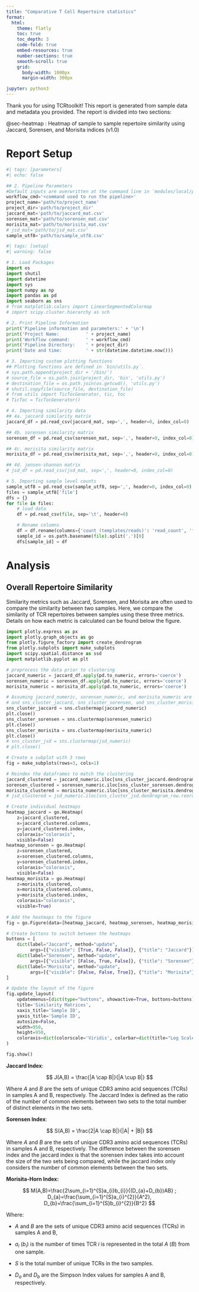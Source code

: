 ```yaml
---
title: "Comparative T Cell Repertoire statistics"
format:
  html: 
    theme: flatly
    toc: true
    toc_depth: 3
    code-fold: true
    embed-resources: true
    number-sections: true
    smooth-scroll: true
    grid:
      body-width: 1000px
      margin-width: 300px

jupyter: python3
---
```


Thank you for using TCRtoolkit! This report is generated from sample data and metadata you provided. The report is divided into two sections: 

@sec-heatmap : Heatmap of sample to sample repertoire similarity using Jaccard, Sorensen, and Morisita indices (v1.0)

# Report Setup

```python
#| tags: [parameters]
#| echo: false

## 2. Pipeline Parameters
#Default inputs are overwritten at the command line in `modules/local/plot_sample.nf`
workflow_cmd='<command used to run the pipeline>'
project_name='path/to/project_name'
project_dir='path/to/project_dir'
jaccard_mat='path/to/jaccard_mat.csv'
sorensen_mat='path/to/sorensen_mat.csv'
morisita_mat='path/to/morisita_mat.csv'
# jsd_mat='path/to/jsd_mat.csv'
sample_utf8='path/to/sample_utf8.csv'
```

```python
#| tags: [setup]
#| warning: false

# 1. Load Packages
import os
import shutil
import datetime
import sys
import numpy as np
import pandas as pd
import seaborn as sns
# from matplotlib.colors import LinearSegmentedColormap
# import scipy.cluster.hierarchy as sch

# 2. Print Pipeline Information
print('Pipeline information and parameters:' + '\n')
print('Project Name:          ' + project_name)
print('Workflow command:      ' + workflow_cmd)
print('Pipeline Directory:    ' + project_dir)
print('Date and time:         ' + str(datetime.datetime.now()))

# 3. Importing custom plotting functions
## Plotting functions are defined in `bin/utils.py`.
# sys.path.append(project_dir + '/bin/')
# source_file = os.path.join(project_dir, 'bin', 'utils.py')
# destination_file = os.path.join(os.getcwd(), 'utils.py')
# shutil.copyfile(source_file, destination_file)
# from utils import TicTocGenerator, tic, toc
# TicToc = TicTocGenerator()

# 4. Importing similarity data
## 4a. jaccard similarity matrix
jaccard_df = pd.read_csv(jaccard_mat, sep=',', header=0, index_col=0)

## 4b. sorensen similarity matrix
sorensen_df = pd.read_csv(sorensen_mat, sep=',', header=0, index_col=0)

## 4c. morisita similarity matrix
morisita_df = pd.read_csv(morisita_mat, sep=',', header=0, index_col=0)

## 4d. jensen-shannon matrix
# jsd_df = pd.read_csv(jsd_mat, sep=',', header=0, index_col=0)

# 5. Importing sample level counts
sample_utf8 = pd.read_csv(sample_utf8, sep=',', header=0, index_col=0)
files = sample_utf8['file']
dfs = {}
for file in files:
    # load data
    df = pd.read_csv(file, sep='\t', header=0)

    # Rename columns
    df = df.rename(columns={'count (templates/reads)': 'read_count', 'frequencyCount (%)': 'frequency'})
    sample_id = os.path.basename(file).split('.')[0]
    dfs[sample_id] = df
```

# Analysis

## Overall Repertoire Similarity {#sec-heatmap}

Similarity metrics such as Jaccard, Sorensen, and Morisita are often used to compare the similarity between two samples. Here, we compare the similarity of TCR repertoires between samples using these three metrics. Details on how each metric is calculated can be found below the figure.

```python
import plotly.express as px
import plotly.graph_objects as go
from plotly.figure_factory import create_dendrogram
from plotly.subplots import make_subplots
import scipy.spatial.distance as ssd
import matplotlib.pyplot as plt

# preprocess the data prior to clustering
jaccard_numeric = jaccard_df.apply(pd.to_numeric, errors='coerce')
sorensen_numeric = sorensen_df.apply(pd.to_numeric, errors='coerce')
morisita_numeric = morisita_df.apply(pd.to_numeric, errors='coerce')

# Assuming jaccard_numeric, sorensen_numeric, and morisita_numeric are your DataFrames
# and sns_cluster_jaccard, sns_cluster_sorensen, and sns_cluster_morisita are the corresponding clustermaps
sns_cluster_jaccard = sns.clustermap(jaccard_numeric)
plt.close()
sns_cluster_sorensen = sns.clustermap(sorensen_numeric)
plt.close()
sns_cluster_morisita = sns.clustermap(morisita_numeric)
plt.close()
# sns_cluster_jsd = sns.clustermap(jsd_numeric)
# plt.close()

# Create a subplot with 3 rows
fig = make_subplots(rows=3, cols=1)

# Reindex the dataframes to match the clustering
jaccard_clustered = jaccard_numeric.iloc[sns_cluster_jaccard.dendrogram_row.reordered_ind, sns_cluster_jaccard.dendrogram_col.reordered_ind]
sorensen_clustered = sorensen_numeric.iloc[sns_cluster_sorensen.dendrogram_row.reordered_ind, sns_cluster_sorensen.dendrogram_col.reordered_ind]
morisita_clustered = morisita_numeric.iloc[sns_cluster_morisita.dendrogram_row.reordered_ind, sns_cluster_morisita.dendrogram_col.reordered_ind]
# jsd_clustered = jsd_numeric.iloc[sns_cluster_jsd.dendrogram_row.reordered_ind, sns_cluster_jsd.dendrogram_col.reordered_ind]

# Create individual heatmaps
heatmap_jaccard = go.Heatmap(
    z=jaccard_clustered, 
    x=jaccard_clustered.columns, 
    y=jaccard_clustered.index, 
    coloraxis="coloraxis", 
    visible=False)
heatmap_sorensen = go.Heatmap(
    z=sorensen_clustered, 
    x=sorensen_clustered.columns, 
    y=sorensen_clustered.index, 
    coloraxis="coloraxis", 
    visible=False)
heatmap_morisita = go.Heatmap(
    z=morisita_clustered, 
    x=morisita_clustered.columns, 
    y=morisita_clustered.index, 
    coloraxis="coloraxis", 
    visible=True)
    
# Add the heatmaps to the figure
fig = go.Figure(data=[heatmap_jaccard, heatmap_sorensen, heatmap_morisita])

# Create buttons to switch between the heatmaps
buttons = [
    dict(label="Jaccard", method="update", 
         args=[{"visible": [True, False, False]}, {"title": "Jaccard"}]),
    dict(label="Sorensen", method="update", 
         args=[{"visible": [False, True, False]}, {"title": "Sorensen"}]),
    dict(label="Morisita", method="update", 
         args=[{"visible": [False, False, True]}, {"title": "Morisita"}])
]

# Update the layout of the figure
fig.update_layout(
    updatemenus=[dict(type="buttons", showactive=True, buttons=buttons)],
    title='Similarity Matrices',
    xaxis_title='Sample ID',
    yaxis_title='Sample ID',
    autosize=False,
    width=950,
    height=950,
    coloraxis=dict(colorscale='Viridis', colorbar=dict(title="Log Scale"))
)

fig.show()
```

**Jaccard Index**:

$$
J(A,B) = \frac{|A \cap B|}{|A \cup B|}
$$

Where $A$ and $B$ are the sets of unique CDR3 amino acid sequences (TCRs) in samples A and B, respectively. The Jaccard Index is defined as the ratio of the number of common elements between two sets to the total number of distinct elements in the two sets.

**Sorensen Index**:

$$
S(A,B) = \frac{2|A \cap B|}{|A| + |B|}
$$

Where $A$ and $B$ are the sets of unique CDR3 amino acid sequences (TCRs) in samples A and B, respectively. The difference between the sorensen index and the jaccard index is that the sorensen index takes into account the size of the two sets being compared, while the jaccard index only considers the number of common elements between the two sets.

**Morisita-Horn Index:**

$$
M(A,B)=\frac{2\sum_{i=1}^{S}a_{i}b_{i}}{(D_{a}+D_{b})AB} ; D_{a}=\frac{\sum_{i=1}^{S}a_{i}^{2}}{A^2}, D_{b}=\frac{\sum_{i=1}^{S}b_{i}^{2}}{B^2}
$$

Where:

- $A$ and $B$ are the sets of unique CDR3 amino acid sequences (TCRs) in samples A and B, 

- $a_{i}$ ($b_{i}$) is the number of times TCR $i$ is represented in the total $A$ ($B$) from one sample.

- $S$ is the total number of unique TCRs in the two samples.

- $D_{a}$ and $D_{b}$ are the Simpson Index values for samples A and B, respectively.
